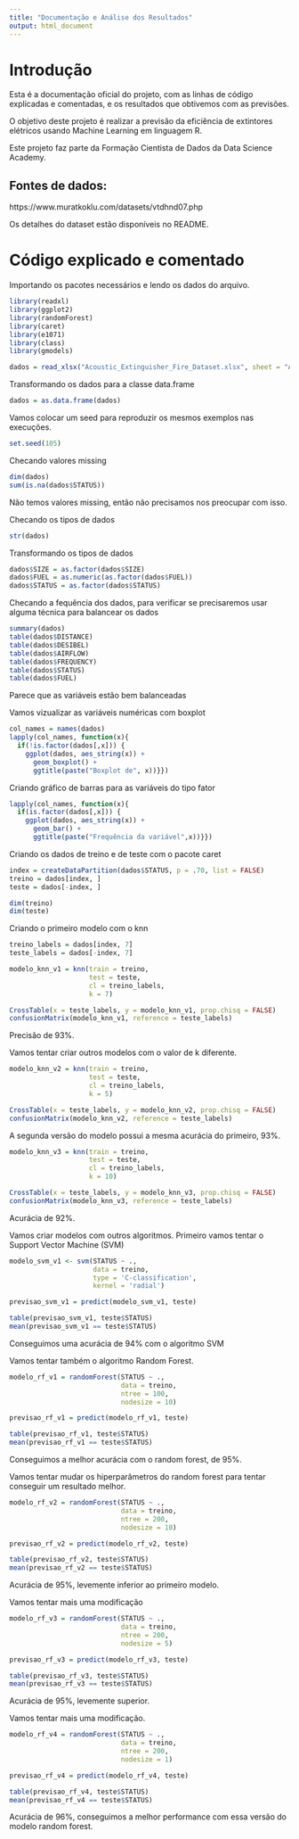 ```yaml
---
title: "Documentação e Análise dos Resultados"
output: html_document
---
```


# Introdução

Esta é a documentação oficial do projeto, com as linhas de código explicadas e comentadas, e os resultados que obtivemos com as previsões.

O objetivo deste projeto é realizar a previsão da eficiência de extintores elétricos usando Machine Learning em linguagem R.

Este projeto faz parte da Formação Cientista de Dados da Data Science Academy.

## Fontes de dados:

https://www.muratkoklu.com/datasets/vtdhnd07.php

Os detalhes do dataset estão disponíveis no README.

# Código explicado e comentado

Importando os pacotes necessários e lendo os dados do arquivo.

```r
library(readxl)
library(ggplot2)
library(randomForest)
library(caret)
library(e1071)
library(class)
library(gmodels)

dados = read_xlsx("Acoustic_Extinguisher_Fire_Dataset.xlsx", sheet = "A_E_Fire_Dataset")
```

Transformando os dados para a classe data.frame

```r
dados = as.data.frame(dados)
```

Vamos colocar um seed para reproduzir os mesmos exemplos nas execuções.

```r
set.seed(105)
```

Checando valores missing

```r
dim(dados)
sum(is.na(dados$STATUS))
```

Não temos valores missing, então não precisamos nos preocupar com isso.

Checando os tipos de dados

```r
str(dados)
```

Transformando os tipos de dados

```r
dados$SIZE = as.factor(dados$SIZE)
dados$FUEL = as.numeric(as.factor(dados$FUEL))
dados$STATUS = as.factor(dados$STATUS)
```

Checando a fequência dos dados, para verificar se precisaremos usar alguma técnica para balancear os dados

```r
summary(dados)
table(dados$DISTANCE)
table(dados$DESIBEL)
table(dados$AIRFLOW)
table(dados$FREQUENCY)
table(dados$STATUS)
table(dados$FUEL)
```

Parece que as variáveis estão bem balanceadas

Vamos vizualizar as variáveis numéricas com boxplot

```r
col_names = names(dados)
lapply(col_names, function(x){
  if(!is.factor(dados[,x])) {
    ggplot(dados, aes_string(x)) +
      geom_boxplot() +
      ggtitle(paste("Boxplot de", x))}})
```

Criando gráfico de barras para as variáveis do tipo fator

```r
lapply(col_names, function(x){
  if(is.factor(dados[,x])) {
    ggplot(dados, aes_string(x)) +
      geom_bar() +
      ggtitle(paste("Frequência da variável",x))}})
```

Criando os dados de treino e de teste com o pacote caret

```r
index = createDataPartition(dados$STATUS, p = .70, list = FALSE)
treino = dados[index, ]
teste = dados[-index, ]

dim(treino)
dim(teste)
```

Criando o primeiro modelo com o knn

```r
treino_labels = dados[index, 7]
teste_labels = dados[-index, 7]

modelo_knn_v1 = knn(train = treino,
                    test = teste,
                    cl = treino_labels,
                    k = 7)

CrossTable(x = teste_labels, y = modelo_knn_v1, prop.chisq = FALSE)
confusionMatrix(modelo_knn_v1, reference = teste_labels)
```

Precisão de 93%.

Vamos tentar criar outros modelos com o valor de k diferente.

```r
modelo_knn_v2 = knn(train = treino,
                    test = teste,
                    cl = treino_labels,
                    k = 5)

CrossTable(x = teste_labels, y = modelo_knn_v2, prop.chisq = FALSE)
confusionMatrix(modelo_knn_v2, reference = teste_labels)
```

A segunda versão do modelo possui a mesma acurácia do primeiro, 93%.

```r
modelo_knn_v3 = knn(train = treino,
                    test = teste,
                    cl = treino_labels,
                    k = 10)

CrossTable(x = teste_labels, y = modelo_knn_v3, prop.chisq = FALSE)
confusionMatrix(modelo_knn_v3, reference = teste_labels)
```

Acurácia de 92%.

Vamos criar modelos com outros algoritmos. Primeiro vamos tentar o Support Vector Machine (SVM)

```r
modelo_svm_v1 <- svm(STATUS ~ ., 
                     data = treino, 
                     type = 'C-classification', 
                     kernel = 'radial')

previsao_svm_v1 = predict(modelo_svm_v1, teste)

table(previsao_svm_v1, teste$STATUS)
mean(previsao_svm_v1 == teste$STATUS)
```

Conseguimos uma acurácia de 94% com o algoritmo SVM

Vamos tentar também o algoritmo Random Forest.

```r
modelo_rf_v1 = randomForest(STATUS ~ .,
                            data = treino,
                            ntree = 100,
                            nodesize = 10)

previsao_rf_v1 = predict(modelo_rf_v1, teste)

table(previsao_rf_v1, teste$STATUS)
mean(previsao_rf_v1 == teste$STATUS)
```

Conseguimos a melhor acurácia com o random forest, de 95%.

Vamos tentar mudar os hiperparâmetros do random forest para tentar conseguir um resultado melhor.

```r
modelo_rf_v2 = randomForest(STATUS ~ .,
                            data = treino,
                            ntree = 200,
                            nodesize = 10)

previsao_rf_v2 = predict(modelo_rf_v2, teste)

table(previsao_rf_v2, teste$STATUS)
mean(previsao_rf_v2 == teste$STATUS)
```

Acurácia de 95%, levemente inferior ao primeiro modelo.

Vamos tentar mais uma modificação

```r
modelo_rf_v3 = randomForest(STATUS ~ .,
                            data = treino,
                            ntree = 200,
                            nodesize = 5)

previsao_rf_v3 = predict(modelo_rf_v3, teste)

table(previsao_rf_v3, teste$STATUS)
mean(previsao_rf_v3 == teste$STATUS)
```

Acurácia de 95%, levemente superior.

Vamos tentar mais uma modificação.

```r
modelo_rf_v4 = randomForest(STATUS ~ .,
                            data = treino,
                            ntree = 200,
                            nodesize = 1)

previsao_rf_v4 = predict(modelo_rf_v4, teste)

table(previsao_rf_v4, teste$STATUS)
mean(previsao_rf_v4 == teste$STATUS)
```

Acurácia de 96%, conseguimos a melhor performance com essa versão do modelo random forest.